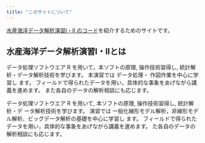 ```yaml
---
title: "このサイトについて"
---
```


[水産海洋データ解析演習I・II のコード](http://www-mri.fish.nagasaki-u.ac.jp/ja/kyoten/)を紹介するためのサイトです。

## 水産海洋データ解析演習I・IIとは

データ処理ソフトウエア R を用いて，本ソフトの原理, 操作技術習得し, 統計解析・データ解析技術を学びます。
本演習では データ処理・ 作図作業を中心に学習し ます。 
フィールドで得られたデータを用い，具体的な事象をあげながら講義を進めます。
また各自のデータの解析相談にも応じます。

データ処理ソフトウエア R を用いて, 本ソフトの原理, 操作技術習得し, 統計解析・デ ータ解析技術を学びます。 
演習では 一般化線形モデル解析，非線形モデル解析、ビッグデータ解析の基礎を中心に学習し ます。 
フィールドで得られたデータを用い，具体的な事象をあげながら講義を進めます。 た各自のデータの解析相談にも応じます。

